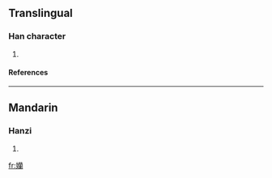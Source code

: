 ==Translingual==
===Han character===
{{Han char|rn=38|rad=女|as=21|sn=24|four=|canj=女廿日田 (VTAW)}}
# {{defn|Han|sort=女21}}
====References====
{{Han ref|kx=0274.310|dkj=06920|dj=0543.070|hdz=21091.130|uh=5B4F|ud=23375}}

----
==Mandarin==
===Hanzi===
{{cmn-hanzi|pin=[[lǎn]] (lan3)|wg=lan<sup>3</sup>}}
# {{defn|Mandarin}}

[[fr:孏]]